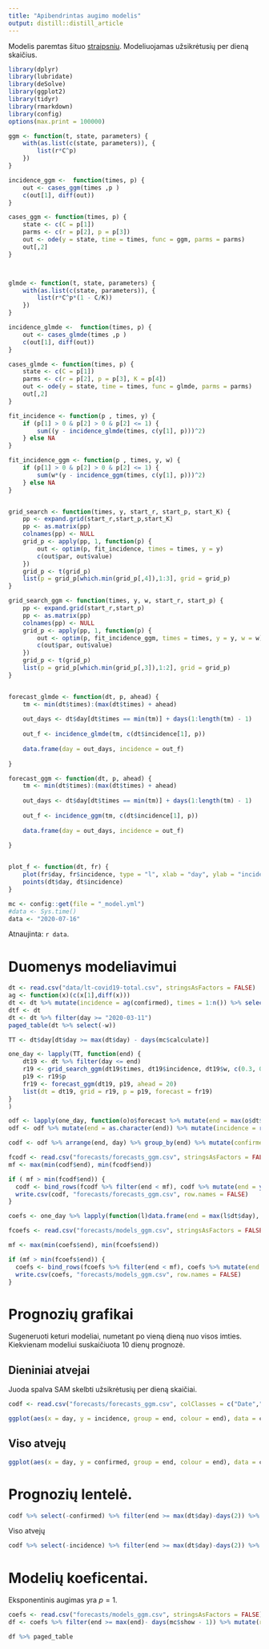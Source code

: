 ```yaml
---
title: "Apibendrintas augimo modelis"
output: distill::distill_article
---
```

Modelis paremtas šituo [straipsniu](https://www.sciencedirect.com/science/article/pii/S1755436516000037).  Modeliuojamas užsikrėtusių per dieną skaičius.


```r
library(dplyr)
library(lubridate)
library(deSolve)
library(ggplot2)
library(tidyr)
library(rmarkdown)
library(config)
options(max.print = 100000)

ggm <- function(t, state, parameters) {
    with(as.list(c(state, parameters)), {
        list(r*C^p)
    })
}

incidence_ggm <-  function(times, p) {
    out <- cases_ggm(times ,p )
    c(out[1], diff(out))
}

cases_ggm <- function(times, p) {
    state <- c(C = p[1])
    parms <- c(r = p[2], p = p[3])
    out <- ode(y = state, time = times, func = ggm, parms = parms)
    out[,2]
}



glmde <- function(t, state, parameters) {
    with(as.list(c(state, parameters)), {
        list(r*C^p*(1 - C/K))
    })
}

incidence_glmde <-  function(times, p) {
    out <- cases_glmde(times ,p )
    c(out[1], diff(out))
}

cases_glmde <- function(times, p) {
    state <- c(C = p[1])
    parms <- c(r = p[2], p = p[3], K = p[4])
    out <- ode(y = state, time = times, func = glmde, parms = parms)
    out[,2]
}

fit_incidence <- function(p , times, y) {
    if (p[1] > 0 & p[2] > 0 & p[2] <= 1) {
        sum((y - incidence_glmde(times, c(y[1], p)))^2)
    } else NA
}

fit_incidence_ggm <- function(p , times, y, w) {
    if (p[1] > 0 & p[2] > 0 & p[2] <= 1) {
        sum(w*(y - incidence_ggm(times, c(y[1], p)))^2)
    } else NA
}


grid_search <- function(times, y, start_r, start_p, start_K) {
    pp <- expand.grid(start_r,start_p,start_K)
    pp <- as.matrix(pp)
    colnames(pp) <- NULL
    grid_p <- apply(pp, 1, function(p) {
        out <- optim(p, fit_incidence, times = times, y = y)
        c(out$par, out$value)
    }) 
    grid_p <- t(grid_p)
    list(p = grid_p[which.min(grid_p[,4]),1:3], grid = grid_p)
}

grid_search_ggm <- function(times, y, w, start_r, start_p) {
    pp <- expand.grid(start_r,start_p)
    pp <- as.matrix(pp)
    colnames(pp) <- NULL
    grid_p <- apply(pp, 1, function(p) {
        out <- optim(p, fit_incidence_ggm, times = times, y = y, w = w)
        c(out$par, out$value)
    }) 
    grid_p <- t(grid_p)
    list(p = grid_p[which.min(grid_p[,3]),1:2], grid = grid_p)
}


forecast_glmde <- function(dt, p, ahead) {
    tm <- min(dt$times):(max(dt$times) + ahead)
   
    out_days <- dt$day[dt$times == min(tm)] + days(1:length(tm) - 1)
  
    out_f <- incidence_glmde(tm, c(dt$incidence[1], p))
    
    data.frame(day = out_days, incidence = out_f)
    
}

forecast_ggm <- function(dt, p, ahead) {
    tm <- min(dt$times):(max(dt$times) + ahead)
   
    out_days <- dt$day[dt$times == min(tm)] + days(1:length(tm) - 1)
  
    out_f <- incidence_ggm(tm, c(dt$incidence[1], p))
    
    data.frame(day = out_days, incidence = out_f)
    
}


plot_f <- function(dt, fr) {
    plot(fr$day, fr$incidence, type = "l", xlab = "day", ylab = "incidence", main = paste(max(dt$day)))
    points(dt$day, dt$incidence)
}
```

```r
mc <- config::get(file = "_model.yml")
#data <- Sys.time()
data <- "2020-07-16"
```

Atnaujinta: `r data`. 


# Duomenys modeliavimui

```r
dt <- read.csv("data/lt-covid19-total.csv", stringsAsFactors = FALSE)
ag <- function(x)(c(x[1],diff(x)))
dt <- dt %>% mutate(incidence = ag(confirmed), times = 1:n()) %>% select(day, confirmed, incidence, times) %>% mutate(day = ymd(day), w = ifelse(incidence == 0, 0, 1)) 
dtf <- dt
dt <- dt %>% filter(day >= "2020-03-11")
paged_table(dt %>% select(-w))
```


```r


TT <- dt$day[dt$day >= max(dt$day) - days(mc$calculate)]

one_day <- lapply(TT, function(end) { 
    dt19 <- dt %>% filter(day <= end)
    r19 <- grid_search_ggm(dt19$times, dt19$incidence, dt19$w, c(0.3, 0.6, 0.9), c(0.3, 0.6, 0.9))
    p19 <- r19$p
    fr19 <- forecast_ggm(dt19, p19, ahead = 20) 
    list(dt = dt19, grid = r19, p = p19, forecast = fr19)
}
)
```

```r
odf <- lapply(one_day, function(o)o$forecast %>% mutate(end = max(o$dt$day))) %>% bind_rows
odf <- odf %>% mutate(end = as.character(end)) %>% mutate(incidence = round(incidence))

codf <- odf %>% arrange(end, day) %>% group_by(end) %>% mutate(confirmed = cumsum(incidence) + 1) %>% ungroup %>% select(day, end, incidence, confirmed)

fcodf <- read.csv("forecasts/forecasts_ggm.csv", stringsAsFactors = FALSE) %>% mutate(day = ymd(day), end = ymd(end))
mf <- max(min(codf$end), min(fcodf$end))

if ( mf > min(fcodf$end)) {
  codf <- bind_rows(fcodf %>% filter(end < mf), codf %>% mutate(end = ymd(end)))
  write.csv(codf, "forecasts/forecasts_ggm.csv", row.names = FALSE)
} 

coefs <- one_day %>% lapply(function(l)data.frame(end = max(l$dt$day), r = l$p[1], p = l$p[2])) %>% bind_rows()

fcoefs <- read.csv("forecasts/models_ggm.csv", stringsAsFactors = FALSE) %>% mutate(end = ymd(end))

mf <- max(min(coefs$end), min(fcoefs$end))

if (mf > min(fcoefs$end)) {
  coefs <- bind_rows(fcoefs %>% filter(end < mf), coefs %>% mutate(end = ymd(end)))
  write.csv(coefs, "forecasts/models_ggm.csv", row.names = FALSE)
}

```


# Prognozių grafikai

Sugeneruoti keturi modeliai, numetant po vieną dieną nuo visos imties. Kiekvienam modeliui suskaičiuota 10 dienų prognozė.


## Dieniniai atvejai

Juoda spalva SAM skelbti užsikrėtusių per dieną skaičiai.


```r
codf <- read.csv("forecasts/forecasts_ggm.csv", colClasses = c("Date","character","integer","integer"), stringsAsFactors = FALSE)

ggplot(aes(x = day, y = incidence, group = end, colour = end), data = codf %>%  filter(end >= max(dt$day) - days(mc$show - 1), day <= max(dt$day) + days(5))) + geom_line() + geom_point(aes(x = day,  y = incidence, group = NULL), colour = "black", data = dt)

```


## Viso atvejų

```r
ggplot(aes(x = day, y = confirmed, group = end, colour = end), data = codf %>%  filter(end >= max(dt$day) - days(mc$show - 1), day <= max(dt$day) + days(5))) + geom_line() + geom_point(aes(x = day,  y = confirmed, group = NULL), colour = "black", data = dt)

```

# Prognozių lentelė. 

```r
codf %>% select(-confirmed) %>% filter(end >= max(dt$day)-days(2)) %>%  spread(end, incidence) %>% left_join(dt %>% select(day, historic = incidence), by ="day") %>% paged_table
```

Viso atvejų

```r
codf %>% select(-incidence) %>% filter(end >= max(dt$day)-days(2)) %>%  spread(end, confirmed) %>% left_join(dt %>% select(day, historic = confirmed), by ="day") %>% paged_table
```


# Modelių koeficentai. 

Eksponentinis augimas yra $p = 1$. 

```r
coefs <- read.csv("forecasts/models_ggm.csv", stringsAsFactors = FALSE) %>% mutate(end = ymd(end))
df <- coefs %>% filter(end >= max(end)- days(mc$show - 1)) %>% mutate(r = round(r, 2), p = round(p, 2))

df %>% paged_table
```
